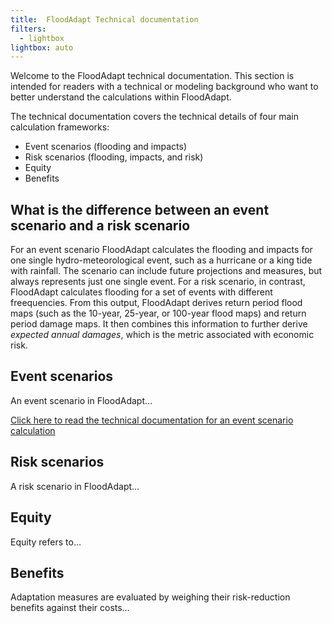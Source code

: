 ```yaml
---
title: 	FloodAdapt Technical documentation
filters:
  - lightbox
lightbox: auto
---
```

Welcome to the FloodAdapt technical documentation. This section is intended for readers with a technical or modeling background who want to better understand the calculations within FloodAdapt. 

The technical documentation covers the technical details of four main calculation frameworks: 

* Event scenarios (flooding and impacts)
* Risk scenarios (flooding, impacts, and risk)
* Equity
* Benefits

::: {.callout-note}
## What is the difference between an event scenario and a risk scenario
For an event scenario FloodAdapt calculates the flooding and impacts for one single hydro-meteorological event, such as a hurricane or a king tide with rainfall. The scenario can include future projections and measures, but always represents just one single event. For a risk scenario, in contrast, FloodAdapt calculates flooding for a set of events with different freequencies. From this output, FloodAdapt derives return period flood maps (such as the 10-year, 25-year, or 100-year flood maps) and return period damage maps. It then combines this information to further derive *expected annual damages*, which is the metric associated with economic risk.
:::

## Event scenarios
An event scenario in FloodAdapt...

[Click here to read the technical documentation for an event scenario calculation](EventScenario.qmd)

## Risk scenarios
A risk scenario in FloodAdapt...

## Equity
Equity refers to...

## Benefits
Adaptation measures are evaluated by weighing their risk-reduction benefits against their costs...
